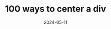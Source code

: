 ---
title: 100 ways to center a div
excerpt: There are countless ways to center a div, from the most basic to the most uselessy complex. This article will explore some of the most common methods and provide examples of how to use them.
date: 2024-05-11
slug: 100-ways-to-center-a-div
category: Guide
cover: /blog/100-ways-to-center-a-div/cover.png
coverAlt: 100 ways to center a div
coverWidth: 5442
coverHeight: 2710
time: 10
tags: CSS, HTML, JavaScript, Tailwind
---